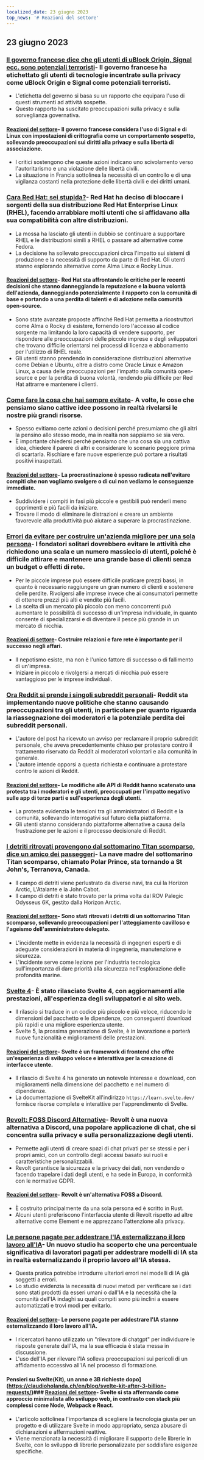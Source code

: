 ```yaml
---
localized_date: 23 giugno 2023
top_news: '# Reazioni del settore'
---
```




<CallToAction />

<Steps>

## 23 giugno 2023

### [Il governo francese dice che gli utenti di uBlock Origin, Signal ecc. sono potenziali terroristi](https://www.laquadrature.net/en/2023/06/05/criminalization-of-encryption-the-8-december-case/)- Il governo francese ha etichettato gli utenti di tecnologie incentrate sulla privacy come uBlock Origin e Signal come potenziali terroristi.

- L'etichetta del governo si basa su un rapporto che equipara l'uso di questi strumenti ad attività sospette.
- Questo rapporto ha suscitato preoccupazioni sulla privacy e sulla sorveglianza governativa.

#### [Reazioni del settore](http://news.ycombinator.com/item?id=36428046)- Il governo francese considera l'uso di Signal e di Linux con impostazioni di crittografia come un comportamento sospetto, sollevando preoccupazioni sui diritti alla privacy e sulla libertà di associazione.

- I critici sostengono che queste azioni indicano uno scivolamento verso l'autoritarismo e una violazione delle libertà civili.
- La situazione in Francia sottolinea la necessità di un controllo e di una vigilanza costanti nella protezione delle libertà civili e dei diritti umani.

### [Cara Red Hat: sei stupida?](https://www.jeffgeerling.com/blog/2023/dear-red-hat-are-you-dumb)- Red Hat ha deciso di bloccare i sorgenti della sua distribuzione Red Hat Enterprise Linux (RHEL), facendo arrabbiare molti utenti che si affidavano alla sua compatibilità con altre distribuzioni.

- La mossa ha lasciato gli utenti in dubbio se continuare a supportare RHEL e le distribuzioni simili a RHEL o passare ad alternative come Fedora.
- La decisione ha sollevato preoccupazioni circa l'impatto sui sistemi di produzione e la necessità di supporto da parte di Red Hat. Gli utenti stanno esplorando alternative come Alma Linux e Rocky Linux.

#### [Reazioni del settore](http://news.ycombinator.com/item?id=36436786)- Red Hat sta affrontando le critiche per le recenti decisioni che stanno danneggiando la reputazione e la buona volontà dell'azienda, danneggiando potenzialmente il rapporto con la comunità di base e portando a una perdita di talenti e di adozione nella comunità open-source.

- Sono state avanzate proposte affinché Red Hat permetta a ricostruttori come Alma o Rocky di esistere, fornendo loro l'accesso al codice sorgente ma limitando la loro capacità di vendere supporto, per rispondere alle preoccupazioni delle piccole imprese e degli sviluppatori che trovano difficile orientarsi nei processi di licenza e abbonamento per l'utilizzo di RHEL reale.
- Gli utenti stanno prendendo in considerazione distribuzioni alternative come Debian e Ubuntu, oltre a distro come Oracle Linux e Amazon Linux, a causa delle preoccupazioni per l'impatto sulla comunità open-source e per la perdita di buona volontà, rendendo più difficile per Red Hat attrarre e mantenere i clienti.

### [Come fare la cosa che hai sempre evitato](https://jasonfeifer.beehiiv.com/p/the-thing-that-seems-like-a-bad-idea-maybe-try-it)- A volte, le cose che pensiamo siano cattive idee possono in realtà rivelarsi le nostre più grandi risorse.

- Spesso evitiamo certe azioni o decisioni perché presumiamo che gli altri la pensino allo stesso modo, ma in realtà non sappiamo se sia vero.
- È importante chiedersi perché pensiamo che una cosa sia una cattiva idea, chiedere il parere di altri e considerare lo scenario peggiore prima di scartarla. Rischiare e fare nuove esperienze può portare a risultati positivi inaspettati.

#### [Reazioni del settore](http://news.ycombinator.com/item?id=36427849)- La procrastinazione è spesso radicata nell'evitare compiti che non vogliamo svolgere o di cui non vediamo le conseguenze immediate.

- Suddividere i compiti in fasi più piccole e gestibili può renderli meno opprimenti e più facili da iniziare.
- Trovare il modo di eliminare le distrazioni e creare un ambiente favorevole alla produttività può aiutare a superare la procrastinazione.

### [Errori da evitare per costruire un'azienda migliore per una sola persona](https://tinyempires.substack.com/p/4-mistakes-to-avoid-to-build-a-better)- I fondatori solitari dovrebbero evitare le attività che richiedono una scala e un numero massiccio di utenti, poiché è difficile attirare e mantenere una grande base di clienti senza un budget o effetti di rete.

- Per le piccole imprese può essere difficile praticare prezzi bassi, in quanto è necessario raggiungere un gran numero di clienti e sostenere delle perdite. Rivolgersi alle imprese invece che ai consumatori permette di ottenere prezzi più alti e vendite più facili.
- La scelta di un mercato più piccolo con meno concorrenti può aumentare le possibilità di successo di un'impresa individuale, in quanto consente di specializzarsi e di diventare il pesce più grande in un mercato di nicchia.

#### [Reazioni di settore](http://news.ycombinator.com/item?id=36431268)- Costruire relazioni e fare rete è importante per il successo negli affari.

- Il nepotismo esiste, ma non è l'unico fattore di successo o di fallimento di un'impresa.
- Iniziare in piccolo e rivolgersi a mercati di nicchia può essere vantaggioso per le imprese individuali.

### [Ora Reddit si prende i singoli subreddit personali](https://toot.cat/@dredmorbius/110588848407336816)- Reddit sta implementando nuove politiche che stanno causando preoccupazioni tra gli utenti, in particolare per quanto riguarda la riassegnazione dei moderatori e la potenziale perdita dei subreddit personali.

- L'autore del post ha ricevuto un avviso per reclamare il proprio subreddit personale, che aveva precedentemente chiuso per protestare contro il trattamento riservato da Reddit ai moderatori volontari e alla comunità in generale.
- L'autore intende opporsi a questa richiesta e continuare a protestare contro le azioni di Reddit.

#### [Reazioni del settore](http://news.ycombinator.com/item?id=36434885)- Le modifiche alle API di Reddit hanno scatenato una protesta tra i moderatori e gli utenti, preoccupati per l'impatto negativo sulle app di terze parti e sull'esperienza degli utenti.

- La protesta evidenzia le tensioni tra gli amministratori di Reddit e la comunità, sollevando interrogativi sul futuro della piattaforma.
- Gli utenti stanno considerando piattaforme alternative a causa della frustrazione per le azioni e il processo decisionale di Reddit.

### [I detriti ritrovati provengono dal sottomarino Titan scomparso, dice un amico dei passeggeri](https://www.bbc.com/news/live/world-us-canada-65967464)- La nave madre del sottomarino Titan scomparso, chiamato Polar Prince, sta tornando a St John's, Terranova, Canada.

- Il campo di detriti viene perlustrato da diverse navi, tra cui la Horizon Arctic, L'Atalante e la John Cabot.
- Il campo di detriti è stato trovato per la prima volta dal ROV Palegic Odysseus 6K, gestito dalla Horizon Arctic.

#### [Reazioni del settore](http://news.ycombinator.com/item?id=36434173)- Sono stati ritrovati i detriti di un sottomarino Titan scomparso, sollevando preoccupazioni per l'atteggiamento cavilloso e l'ageismo dell'amministratore delegato.

- L'incidente mette in evidenza la necessità di ingegneri esperti e di adeguate considerazioni in materia di ingegneria, manutenzione e sicurezza.
- L'incidente serve come lezione per l'industria tecnologica sull'importanza di dare priorità alla sicurezza nell'esplorazione delle profondità marine.

### [Svelte 4](https://svelte.dev/blog/svelte-4)- È stato rilasciato Svelte 4, con aggiornamenti alle prestazioni, all'esperienza degli sviluppatori e al sito web.

- Il rilascio si traduce in un codice più piccolo e più veloce, riducendo le dimensioni del pacchetto e le dipendenze, con conseguenti download più rapidi e una migliore esperienza utente.
- Svelte 5, la prossima generazione di Svelte, è in lavorazione e porterà nuove funzionalità e miglioramenti delle prestazioni.

#### [Reazioni del settore](http://news.ycombinator.com/item?id=36432272)- Svelte è un framework di frontend che offre un'esperienza di sviluppo veloce e interattiva per la creazione di interfacce utente.

- Il rilascio di Svelte 4 ha generato un notevole interesse e download, con miglioramenti nella dimensione del pacchetto e nel numero di dipendenze.
- La documentazione di SvelteKit all'indirizzo `https://learn.svelte.dev/` fornisce risorse complete e interattive per l'apprendimento di Svelte.

### [Revolt: FOSS Discord Alternative](https://revolt.chat/)- Revolt è una nuova alternativa a Discord, una popolare applicazione di chat, che si concentra sulla privacy e sulla personalizzazione degli utenti.

- Permette agli utenti di creare spazi di chat privati per se stessi e per i propri amici, con un controllo degli accessi basato sui ruoli e caratteristiche personalizzabili.
- Revolt garantisce la sicurezza e la privacy dei dati, non vendendo o facendo trapelare i dati degli utenti, e ha sede in Europa, in conformità con le normative GDPR.

#### [Reazioni del settore](http://news.ycombinator.com/item?id=36433842)- Revolt è un'alternativa FOSS a Discord.

- È costruito principalmente da una sola persona ed è scritto in Rust.
- Alcuni utenti preferiscono l'interfaccia utente di Revolt rispetto ad altre alternative come Element e ne apprezzano l'attenzione alla privacy.

### [Le persone pagate per addestrare l'IA esternalizzano il loro lavoro all'IA](https://www.technologyreview.com/2023/06/22/1075405/the-people-paid-to-train-ai-are-outsourcing-their-work-to-ai/)- Un nuovo studio ha scoperto che una percentuale significativa di lavoratori pagati per addestrare modelli di IA sta in realtà esternalizzando il proprio lavoro all'IA stessa.

- Questa pratica potrebbe introdurre ulteriori errori nei modelli di IA già soggetti a errori.
- Lo studio evidenzia la necessità di nuovi metodi per verificare se i dati sono stati prodotti da esseri umani o dall'IA e la necessità che la comunità dell'IA indaghi su quali compiti sono più inclini a essere automatizzati e trovi modi per evitarlo.

#### [Reazioni del settore](http://news.ycombinator.com/item?id=36432279)- Le persone pagate per addestrare l'IA stanno esternalizzando il loro lavoro all'IA.

- I ricercatori hanno utilizzato un "rilevatore di chatgpt" per individuare le risposte generate dall'IA, ma la sua efficacia è stata messa in discussione.
- L'uso dell'IA per rilevare l'IA solleva preoccupazioni sui pericoli di un affidamento eccessivo all'IA nel processo di formazione.

#### Pensieri su Svelte(Kit), un anno e 3B richieste dopo](https://claudioholanda.ch/en/blog/svelte-kit-after-3-billion-requests/)### [Reazioni del settore](http://news.ycombinator.com/item?id=36427583)- Svelte si sta affermando come approccio minimalista allo sviluppo web, in contrasto con stack più complessi come Node, Webpack e React.

- L'articolo sottolinea l'importanza di scegliere la tecnologia giusta per un progetto e di utilizzare Svelte in modo appropriato, senza abusare di dichiarazioni e affermazioni reattive.
- Viene menzionata la necessità di migliorare il supporto delle librerie in Svelte, con lo sviluppo di librerie personalizzate per soddisfare esigenze specifiche.

</Steps>
